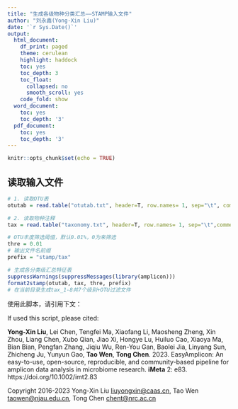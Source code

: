 ---
title: "生成各级物种分类汇总——STAMP输入文件"
author: "刘永鑫(Yong-Xin Liu)"
date: '`r Sys.Date()`'
output:
  html_document:
    df_print: paged
    theme: cerulean
    highlight: haddock
    toc: yes
    toc_depth: 3
    toc_float:
      collapsed: no
      smooth_scroll: yes
    code_fold: show
  word_document:
    toc: yes
    toc_depth: '3'
  pdf_document:
    toc: yes
    toc_depth: '3'
--- 

```{r setup, include=FALSE}
knitr::opts_chunk$set(echo = TRUE)
```
 
## 读取输入文件

```{r read}
# 1. 读取OTU表
otutab = read.table("otutab.txt", header=T, row.names= 1, sep="\t", comment.char = "", stringsAsFactors = F)

# 2. 读取物种注释
tax = read.table("taxonomy.txt", header=T, row.names= 1, sep="\t",comment.char = "", stringsAsFactors = F) 

# OTU丰度筛选阈值，默认0.01%，0为来筛选
thre = 0.01
# 输出文件名前缀
prefix = "stamp/tax"

# 生成各分类级汇总特征表
suppressWarnings(suppressMessages(library(amplicon)))
format2stamp(otutab, tax, thre, prefix)
# 在当前目录生成tax_1-8共7个级别+OTU过滤文件
```

使用此脚本，请引用下文：

If used this script, please cited:

**Yong-Xin Liu**, Lei Chen, Tengfei Ma, Xiaofang Li, Maosheng Zheng, Xin Zhou, Liang Chen, Xubo Qian, Jiao Xi, Hongye Lu, Huiluo Cao, Xiaoya Ma, Bian Bian, Pengfan Zhang, Jiqiu Wu, Ren-You Gan, Baolei Jia, Linyang Sun, Zhicheng Ju, Yunyun Gao, **Tao Wen**, **Tong Chen**. 2023. EasyAmplicon: An easy-to-use, open-source, reproducible, and community-based pipeline for amplicon data analysis in microbiome research. **iMeta** 2: e83. https://doi.org/10.1002/imt2.83

Copyright 2016-2023 Yong-Xin Liu <liuyongxin@caas.cn>, Tao Wen <taowen@njau.edu.cn>, Tong Chen <chent@nrc.ac.cn>
